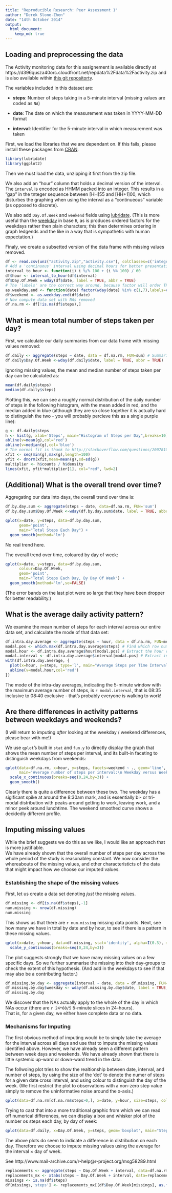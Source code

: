 ```yaml
---
title: "Reproducible Research: Peer Assessment 1"
author: "Derek Slone-Zhen"
date: "14th October 2014"
output: 
  html_document:
    keep_md: true
---
```


## Loading and preprocessing the data

The Activity monitoring data for this assignement is available directly at https://d396qusza40orc.cloudfront.net/repdata%2Fdata%2Factivity.zip and is also available within [this git repositorty](https://github.com/dereksz/RepData_PeerAssessment1).

The variables included in this dataset are:

* **steps**: Number of steps taking in a 5-minute interval (missing
    values are coded as `NA`)

* **date**: The date on which the measurement was taken in YYYY-MM-DD
    format

* **interval**: Identifier for the 5-minute interval in which
    measurement was taken

First, we load the libraries that we are dependant on.  If this fails, please install these packages 
from [CRAN](http://cran.r-project.org/).

```r
library(lubridate)
library(ggplot2)
```

Then we must load the data, unzipping it first from the zip file.

We also add an "hour" column that holds a decimal version of the interval.  The `interval` is 
encoded as HHMM packed into an integer.  This results in a "gap" in the tnteger sequence between
[HH]55 and [HH+1]00, which disturbes the graphing when using the interval as a "continueous" variable
(as opposed to discrete).

We also add `Day.Of.Week` and `weekend` fields using 
[lubridate](http://cran.r-project.org/web/packages/lubridate/index.html).
(This is more useful than the [weekday](http://www.inside-r.org/r-doc/base/months) in base `R`, as
is produces ordered factors for the weekdays rather then plain characters; this then determines
ordering in graph ledgends and the like in a way that is sympathetic with human expectation.)

Finaly, we create a subsetted version of the data frame with missing values removed.

```r
df <- read.csv(unz("activity.zip","activity.csv"), colClasses=c('integer','Date','integer'))
# Add a 'continuous' interval using decimal hours for better presentation on some graphs
interval_to_hour <- function(i) i %/% 100 + (i %% 100) / 60 
df$hour <- interval_to_hour(df$interval)
df$Day.Of.Week = wday(df$date, label = TRUE, abbr = TRUE)
# The 'labels' are the correct way around, because factor will order TRUE and FALSE alphabetically
as.weekday.end <- function(date) factor(wday(date) %in% c(1,7),labels=c('Weekday','Weekend'))
df$weekend <- as.weekday.end(df$date)
# Now compute data set with NAs removed
df.na.rm <- df[!is.na(df$steps),]
```

## What is mean total number of steps taken per day?

First, we calculate our daily summaries from our data frame with missing values removed:

```r
df.daily <- aggregate(steps ~ date, data = df.na.rm, FUN=sum) # Summarised down to daily level
df.daily$Day.Of.Week <-wday(df.daily$date, label = TRUE, abbr = TRUE)
```

Ignoring missing values, the mean and median number of steps taken per day can be calculated as:
 
```r
mean(df.daily$steps)
median(df.daily$steps)
```

Plotting this, we can see a roughly normal distribution of the daily number of steps in the following histogram,
with the mean added in red, and the median added in blue
(although they are so close together it is actually hard to distinguish the two - 
you will probably percieve this as a single purple line):

```r
g <- df.daily$steps
h <- hist(g, xlab='Steps', main="Histogram of Steps per Day",breaks=10)
abline(v=mean(g),col='red')
abline(v=median(g),col='blue')
# The normal fit is thank to http://stackoverflow.com/questions/20078107/overlay-normal-curve-to-histogram-in-r
xfit <- seq(min(g),max(g),length=100)
yfit <- dnorm(xfit,mean=mean(g),sd=sd(g)) 
multiplier <- h$counts / h$density
lines(xfit, yfit*multiplier[1], col="red", lwd=2)
```

## (Additional) What is the overall trend over time?

Aggregating our data into days, the overall trend over time is:

```r
df.by.day.sum <- aggregate(steps ~ date, data=df.na.rm, FUN='sum')
df.by.day.sum$Day.Of.Week <-wday(df.by.day.sum$date, label = TRUE, abbr = TRUE)

qplot(x=date, y=steps, data=df.by.day.sum,
      geom='point',
      main="Total Steps Each Day") +
  geom_smooth(method='lm')
```

No real trend here.

The overall trend over time, coloured by day of week:

```r
qplot(x=date, y=steps, data=df.by.day.sum,
      colour=Day.Of.Week, 
      geom='point',
      main="Total Steps Each Day, By Day Of Week") +
  geom_smooth(method='lm',se=FALSE)
```

(The error bands on the last plot were so large that they have been dropper for better readability.)

## What is the average daily activity pattern?

We examine the mean number of steps for each interval across our entire data set, and calculate the mode of that
data set:

```r
df.intra.day.average <- aggregate(steps ~ hour, data = df.na.rm, FUN=mean) # Summarised by steps by interval/hour
modal.pos <- which.max(df.intra.day.average$steps) # Find which row number holds the maximum value
modal.hour <- df.intra.day.average$hour[modal.pos] # Extract the hour representation
modal.interval <- df.intra.day.average$interval[modal.pos] # Extract interval representation
with(df.intra.day.average, {
  plot(x=hour, y=steps, type='l', main="Average Steps per Time Interval", xlab='Interval')
  abline(v=modal.hour,col='red')
})
```

The mode of the intra-day averages, indicating the 5-minute window with the maximum average number of steps, 
is `r modal.interval`, that is 08:35 inclusive to 08:40 exclusive - that's probably everyone is walking to work!

## Are there differences in activity patterns between weekdays and weekends?

(I will return to imputing _after_ looking at the weekday / weekend differences, please bear with me!)

We use `qplot`'s built in `stat` and `fun.y` to directly display the graph that shows the mean number of steps 
per interval, and its built-in faceting to distinguish weekdays from weekends:

```r
qplot(data=df.na.rm, x=hour, y=steps, facets=weekend ~ ., geom='line', stat='summary', fun.y='mean',
      main='Average number of steps per interval:\n Weekday versus Weekend') +
  scale_x_continuous(breaks=seq(0,24,by=3)) +
  geom_smooth()
```

Clearly there is quite a difference between these two.  The weekday has a sigificant spike at around the 8:30am mark,
and is essentially bi- or tri-modal distribution with peaks around getting to work, leaving work, and a minor peek
around lunchtime.
The weekend smoothed curve shows a decidedly different profile.

## Imputing missing values

While the brief suggests we do this as we like, I would like an approach that is more justifiable.  
We have already shown that the overall number of steps per day across the whole period of the 
study is reasonabley constant.  We now consider the whereabouts of the missing values, and other
characteristicts of the data that might impact how we choose our imputed values.

### Establishing the shape of the missing values

First, let us create a data set denoting _just_ the missing values.

```r
df.missing <- df[is.na(df$steps),-1]
num.missing <- nrow(df.missing)
num.missing
```

This shows us that there are `r num.missing` missing data points.
Next, see how many we have in total by date and by hour, to see if there is a pattern in these missing values.

```r
qplot(x=date, y=hour, data=df.missing, stat='identity', alpha=I(0.3), main="Scatter of missing values by date & interval") +
  scale_y_continuous(breaks=seq(0,24,by=3))
```

The plot suggests strongly that we have many missing values on a few specific days.
So we further summarise the missing into their day-groups to check the extent of this hypothesis.
(And add in the weekdays to see if that may also be a contributing factor.)

```r
df.missing.by.day <- aggregate(interval ~ date, data = df.missing, FUN='length')
df.missing.by.day$weekday <- wday(df.missing.by.day$date, label = TRUE, abbr = TRUE)
df.missing.by.day
```

We discover that the NAs actually apply to the whole of the day in which NAs occur
(there are `r 24*60/5` 5-minute slices in 24-hours).  
That is, for a given day, we either have complete data or no data.

### Mechanisms for Imputing

The first obvious method of imputing would be to simply take the average for the interval across all days and use that
to impute the missing values identified above.  However, we have already seen a different pattern between 
week days and weekends.  We have already shown that there is little systemic up-ward or down-ward trend in the data.

The follwoing plot tries to show the realtionship between date, interval, and number of steps, by using the size of the 
'dot' to denote the numer of steps for a given date cross interval, and using colour to distinguish the day of the 
week.  (We first restrict the plot to observations with a non-zero step value simply to remove the uninformative
noise around the x-axis.)

```r
qplot(data=df.na.rm[df.na.rm$steps>0,], x=date, y=hour, size=steps, colour=Day.Of.Week, alpha=I(0.5))
```

Trying to cast that into a more traditional graphic from which we can read off numerical differences,
we can display a box and whisker plot of the number os steps each day, by day of week:

```r
qplot(data=df.daily, x=Day.Of.Week, y=steps, geom='boxplot', main="Steps per day by Day of Week") 
```

The above plots do seem to indicate a difference in distribution on each day.  Therefore we choose 
to impute missing values using the average for the interval $\times$ day of week.

See http://www.mail-archive.com/r-help@r-project.org/msg58289.html

```r
replacements <- aggregate(steps ~ Day.Of.Week + interval, data=df.na.rm, FUN='mean')
replacements_mx <- xtabs(steps ~ Day.Of.Week + interval, data=replacements)
missings <- is.na(df$steps)
df[missings,'steps'] <- replacements_mx[[df$Day.Of.Week[missings], as.factor(df$interval[missings])]]
```